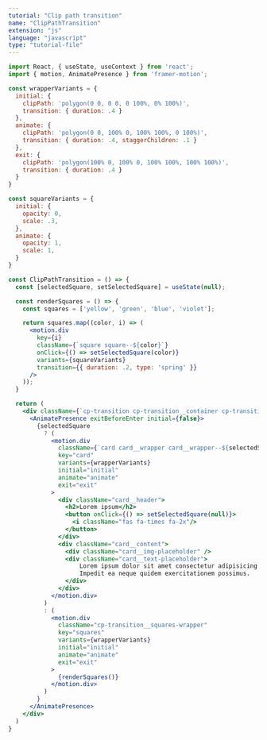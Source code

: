 ```yaml
---
tutorial: "Clip path transition"
name: "ClipPathTransition"
extension: "js"
language: "javascript"
type: "tutorial-file"
---
```


```jsx
import React, { useState, useContext } from 'react';
import { motion, AnimatePresence } from 'framer-motion';

const wrapperVariants = {
  initial: {
    clipPath: 'polygon(0 0, 0 0, 0 100%, 0% 100%)', 
    transition: { duration: .4 }
  },
  animate: {
    clipPath: 'polygon(0 0, 100% 0, 100% 100%, 0 100%)',
    transition: { duration: .4, staggerChildren: .1 }
  },
  exit: {
    clipPath: 'polygon(100% 0, 100% 0, 100% 100%, 100% 100%)',
    transition: { duration: .4 }
  }
}

const squareVariants = {
  initial: {
    opacity: 0,
    scale: .3,
  },
  animate: {
    opacity: 1,
    scale: 1,
  }
}

const ClipPathTransition = () => {
  const [selectedSquare, setSelectedSquare] = useState(null);

  const renderSquares = () => {
    const squares = ['yellow', 'green', 'blue', 'violet'];

    return squares.map((color, i) => (
      <motion.div 
        key={i}
        className={`square square--${color}`} 
        onClick={() => setSelectedSquare(color)}
        variants={squareVariants}
        transition={{ duration: .2, type: 'spring' }}
      />    
    ));
  }

  return (
    <div className={`cp-transition cp-transition__container cp-transition__container--${selectedSquare}`}>
      <AnimatePresence exitBeforeEnter initial={false}>
        {selectedSquare 
          ? (
            <motion.div 
              className={`card card__wrapper card__wrapper--${selectedSquare}`}
              key="card"
              variants={wrapperVariants}
              initial="initial"
              animate="animate"
              exit="exit"
            >
              <div className="card__header">
                <h2>Lorem ipsum</h2>
                <button onClick={() => setSelectedSquare(null)}>
                  <i className="fas fa-times fa-2x"/>
                </button>
              </div>
              <div className="card__content">
                <div className="card__img-placeholder" />
                <div className="card__text-placeholder">
                    Lorem ipsum dolor sit amet consectetur adipisicing elit. 
                    Impedit ea neque quidem exercitationem possimus.
                </div>
              </div>
            </motion.div>
          )
          : (
            <motion.div 
              className="cp-transition__squares-wrapper"
              key="squares"
              variants={wrapperVariants}
              initial="initial"
              animate="animate"
              exit="exit"
            >
              {renderSquares()}
            </motion.div>
          )
        }
      </AnimatePresence>
    </div>
  )
}
```